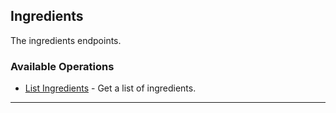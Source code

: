 
## Ingredients
The ingredients endpoints.

### Available Operations

* [List Ingredients](/unity/ingredients/list_ingredients) - Get a list of ingredients.

---
<ListIngredients />
